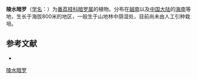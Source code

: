 {{Speciesbox
| name = 陵水暗罗
| status = 
| status_system = 
| image =
| genus = Polyalthia
| species = nemoralis
| authority = A. DC. in Bull.
}}

'''陵水暗罗'''（[[学名|学名]]：{{lang|la|''Polyalthia nemoralis''}}）为[[番荔枝科|番荔枝科]][[暗罗属|暗罗属]]的植物。分布在[[越南|越南]]以及[[中国大陆|中国大陆]]的[[海南|海南]]等地，生长于海拔800米的地区，一般生于山地林中荫湿处，目前尚未由人工引种栽培。

== 参考文献 ==
<div class="references-small">
* {{cite web| url =http://www.bioinfo.cn/db05/KmzwSpecies.php?action=view&id=283| title =陵水暗罗| work =《中国高等植物数据库全库》| publisher =中国科学院微生物研究所| author =昆明植物研究所| accessdate =2009-02-21| deadurl =yes| archiveurl =https://web.archive.org/web/20160305030452/http://www.bioinfo.cn/db05/KmzwSpecies.php?action=view&id=283| archivedate =2016-03-05}}
</div>
{{Taxonbar|from=Q15224942}}

[[Category:暗罗属|陵水暗罗]]


{{植物小作品}}